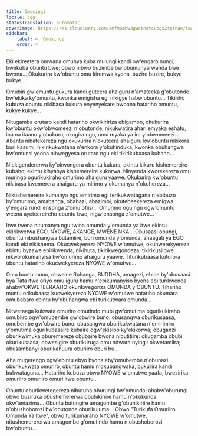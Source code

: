 ```yaml
---
title: Omusingi
locale: cgg
statusTranslation: automatic
coverImage: https://res.cloudinary.com/xmfm6mhw3gwctndtcubgx2rptnae/image/upload/v1740468922/small_cover_tratado_de_psicologia_revolucionaria_a4c0dca4e0.webp
sidebar:
    label: 4. Omusingi
    order: 4
---
```

Eki ekireetera omwana omuhya kuba mulungi kandi ow'engaro nungi, bwekuba obuntu bwe; obwo nibwo buzimbe bw'obumunyarwanda bwe bwona... Okukurira kw'obuntu omu kiremwa kyona, buzire buzire, bukye bukye...

Omubiri gw'omuntu gukura kandi guteera ahaiguru n'amateeka g'obutonde bw'ekika ky'omuntu, kwonka emigisha egi nikigye habw'obuntu... Tikiriho kubuza obuntu nikibasa kukura enyenyekare bwoona hatariho omuntu, kukye kukye...

Nitugamba orutaro kandi hatariho okwikiririza ebigambo, okukurira kw'obuntu okw'obwomeezi n'obutonde, nikukwatira ahari emyaka eshatu, ina na itaano y'obukuru, okugira ngu, omu myaka ya ira y'obwomeezi... Abantu nibatekereza ngu okukurira n'okuteera ahaiguru kw'obuntu nikikora buri kasumi, nikirikukwatana n'enkora y'okuhinduka, kwonka obuhangwa bw'omunsi yoona nibwegyesa orutaro ngu eki tikirikubaasa kubaho...

N'ekigendererwa ky'okwongera obuntu kukura, ekintu kikuru kishemereire kubaho, ekintu kihyahya kishemereire kukorwa. Ninyenda kworekereza omu muringo ogurikukiraho omurimo ahaiguru yaawe. Okukurira kw'obuntu nikibasa kwemerera ahaiguru ya mirimo y'okumanya n'okuhereza...

Nikushemereire kumanya ngu emirimo egi terikukwatagana n'ebibuzo by'omurimo, amabanga, obabazi, abazimbi, okutebeekereza emigwa y'engara rundi ensonga z'omu ofiisi... Omurimo ogu ngu ogw'omuntu weena ayeteereireho obuntu bwe; nigw'ensonga z'omutwe...

Itwe twena nitumanya ngu twina omunda y'omunda ya itwe ekintu ekirikwetwa EGO, NYOWE, AKANGE, MWENE NKA... Obusaasi obungi, obuntu nibushangwa butamiire, buri omunda y'omunda, ahaagati ya EGO kandi eki nikishema. Okucwekyereza NYOWE w'omutwe, okuhwerekyereza ebintu byaawe ebirikwenda, nikihuta, tikirikwegondeza, tikirikusiibwe... nikwo okumanyisa kw'omurimo ahaiguru yaawe. Titurikubaasa kutorora obuntu hatariho okucwekyereza NYOWE w'omutwe...

Omu buntu muno, obweine Ruhanga, BUDDHA, amagezi, ebice by'obusaasi bya Tata itwe oriyo omu iguru hamu n'ebikumanyiso byona ebi turikwenda ahabw'OKWETEERAAHO okurikwegonza OMUNDA y'OBUNTU. Tihariho muntu orikubaasa kucwekyereza NYOWE w'omutwe hatariho okumara omubabaro ebintu by'obuhangwa ebi turikutwara omunda...

Nitwetaaga kukwata omuriro omutindo mubi gw'omutima ogurikukiraho omubiiro ogw'omubembe gw'obwire buno: obusangwa oburikusaasa, omubembe gw'obwire buno: obusangwa oburikukwatana n'emirimiro y'omutima ogurikubasaire kubaire ogw'ekisibo ky'ekikorwa; obuganzi oburikwimuka oburemereze obubaire bwona nibutitiire: okugamba obubi okurikusaasa; obwesigire oburikuruga omu ndwara nyingi: okwetamiira; obusambanyi oburikahuura oburiiro oburi bu...

Aha mugerengo ogw'ebintu ebyo byona eby'omubembe n'obunazi oburikukwata omuriro, obuntu hamu n'okubangwaka, bukurira kandi bukwatagana... Hatariho kubuza obwo NYOWE w'omutwe yaafa, bwezirika omuriiro omuriiro omuri itwe obuntu...

Obuntu oburikwetegereza nibutuha oburungi bw'omunda; ahabw'oburungi obwo buziruka obushemererwa obuhikiriire hamu n'okukunda okw'amazima... Obuntu butungire amagombe g'obuhikiriire hamu n'obushoborozi bw'obutonde oburikujuma... Obwo "Turikufa Omuriiro Omunda Ya Itwe", obwo turikumaraho NYOWE w'omutwe, nitushemerererwa amagombe g'omutindo hamu n'obushoborozi bw'obuntu...

